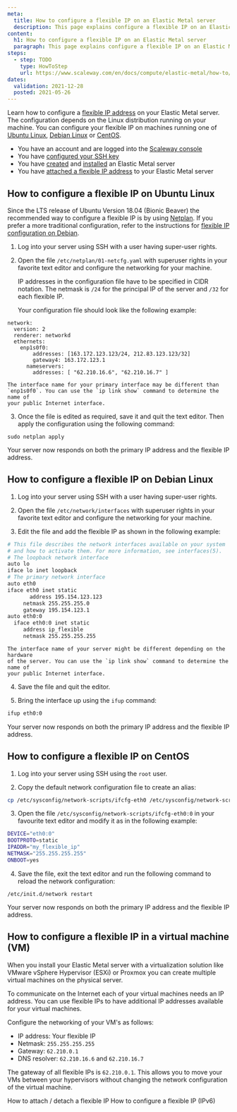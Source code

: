 ```yaml
---
meta:
  title: How to configure a flexible IP on an Elastic Metal server
  description: This page explains configure a flexible IP on an Elastic Metal server
content:
  h1: How to configure a flexible IP on an Elastic Metal server
  paragraph: This page explains configure a flexible IP on an Elastic Metal server
steps:
  - step: TODO
    type: HowToStep
    url: https://www.scaleway.com/en/docs/compute/elastic-metal/how-to/configure-flexible-ip/
dates:
  validation: 2021-12-28
  posted: 2021-05-26
---
```


Learn how to configure a [flexible IP address](/compute/elastic-metal/concepts/#flexible-ip) on your Elastic Metal server. The configuration depends on the Linux distribution running on your machine. You can configure your flexible IP on machines running one of [Ubuntu Linux](#how-to-configure-a-flexible-ip-on-ubuntu-linux), [Debian Linux](#how-to-configure-a-flexible-ip-on-debian-linux) or [CentOS](#how-to-configure-a-flexible-ip-on-centos).

<Message type="requirement">

- You have an account and are logged into the [Scaleway console](https://console.scaleway.com)  
- You have [configured your SSH key](/console/my-project/how-to/create-ssh-key)
- You have [created](/compute/elastic-metal/how-to/create-server) and [installed](/compute/elastic-metal/how-to/install-server) an Elastic Metal server
- You have [attached a flexible IP address](/compute/elastic-metal/how-to/attach-detach-flexible-ip) to your Elastic Metal server

</Message>


## How to configure a flexible IP on Ubuntu Linux

Since the LTS release of Ubuntu Version 18.04 (Bionic Beaver) the recommended way to configure a flexible IP is by using [Netplan](https://netplan.io/). If you prefer a more traditional configuration, refer to the instructions for [flexible IP configuration on Debian](#how-to-configure-a-flexible-ip-on-debian-linux).

1. Log into your server using SSH with a user having super-user rights.

2. Open the file `/etc/netplan/01-netcfg.yaml` with superuser rights in your favorite text editor and configure the networking for your machine.

   <Message type="note">

     IP addresses in the configuration file have to be specified in CIDR
     notation. The netmask is `/24` for the principal IP of the server and `/32`
     for each flexible IP.

   </Message>
   Your configuration file should look like the following example:

  ```
  network:
    version: 2
    renderer: networkd
    ethernets:
      enp1s0f0:
          addresses: [163.172.123.123/24, 212.83.123.123/32]
          gateway4: 163.172.123.1
        nameservers:
          addresses: [ "62.210.16.6", "62.210.16.7" ]
  ```

  <Message type="tip">

    The interface name for your primary interface may be different than
    `enp1s0f0`. You can use the `ip link show` command to determine the name of
    your public Internet interface.

  </Message>

3. Once the file is edited as required, save it and quit the text editor. Then apply
the configuration using the following command: 

  ```
  sudo netplan apply 
  ```

Your server now responds on both the primary IP address and the flexible IP address.

## How to configure a flexible IP on Debian Linux

1. Log into your server using SSH with a user having super-user rights.

2. Open the file `/etc/network/interfaces` with superuser rights in your favorite text editor and configure the networking for your machine.

3. Edit the file and add the flexible IP as shown in the following example:

  ```sh
  # This file describes the network interfaces available on your system
  # and how to activate them. For more information, see interfaces(5).
  # The loopback network interface
  auto lo
  iface lo inet loopback
  # The primary network interface
  auto eth0
  iface eth0 inet static
    	 address 195.154.123.123
  	   netmask 255.255.255.0
  	   gateway 195.154.123.1
  auto eth0:0
    iface eth0:0 inet static
       address ip_flexible
       netmask 255.255.255.255
  ```

  <Message type="note">

    The interface name of your server might be different depending on the hardware
    of the server. You can use the `ip link show` command to determine the name of
    your public Internet interface.

  </Message>

4. Save the file and quit the editor. 

5. Bring the interface up using the `ifup`
command: 
  ```sh 
  ifup eth0:0 
  ```

Your server now responds on both the primary IP address and the flexible IP address.

## How to configure a flexible IP on CentOS

1. Log into your server using SSH using the `root` user.

2. Copy the default network configuration file to create an alias:

  ```sh
  cp /etc/sysconfig/network-scripts/ifcfg-eth0 /etc/sysconfig/network-scripts/ifcfg-eth0:0
  ```

3. Open the file `/etc/sysconfig/network-scripts/ifcfg-eth0:0` in your favourite text editor and modify it as in the following example:

  ```sh
  DEVICE="eth0:0"
  BOOTPROTO=static
  IPADDR="my_flexible_ip"
  NETMASK="255.255.255.255"
  ONBOOT=yes
  ```

4. Save the file, exit the text editor and run the following command to reload the network configuration:

  ```
  /etc/init.d/network restart
  ```
Your server now responds on both the primary IP address and the flexible IP address.

## How to configure a flexible IP in a virtual machine (VM)

When you install your Elastic Metal server with a virtualization solution like VMware vSphere Hypervisor (ESXi) or Proxmox you can create multiple virtual machines on the physical server.

To communicate on the Internet each of your virtual machines needs an IP address. You can use flexible IPs to have additional IP addresses available for your virtual machines.

Configure the networking of your VM's as follows:

* IP address: Your flexible IP
* Netmask: `255.255.255.255`
* Gateway: `62.210.0.1`
* DNS resolver: `62.210.16.6` and `62.210.16.7`

<Message type="tip">

The gateway of all flexible IPs is `62.210.0.1`. This allows you to move your VMs between your hypervisors without changing the network configuration of the virtual machine.

</Message>

<Navigation title="See Also">
  <PreviousButton to="/compute/elastic-metal/how-to/attach-detach-flexible-ip/">How to attach / detach a flexible IP</PreviousButton>
  <NextButton to="/compute/elastic-metal/how-to/configure-flexible-ipv6/">How to configure a flexible IP (IPv6)</NextButton>
</Navigation>
